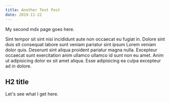 ```yaml
---
title: Another Test Post
date: 2019-11-22
---
```


My second mdx page goes here.

Sint tempor sit sint nisi incididunt aute non occaecat eu fugiat in. Dolore sint duis sit consequat labore sunt veniam pariatur sint ipsum Lorem veniam dolor quis. Deserunt sint aliqua proident pariatur magna nulla. Excepteur occaecat sunt exercitation anim ullamco ullamco id sunt non eu amet. Anim ut adipisicing dolor ex sit amet aliqua. Esse adipisicing ea culpa excepteur ad in dolore.

## H2 title

Let's see what I get here.

